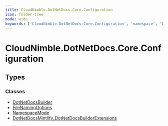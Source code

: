 ```yaml
---
title: CloudNimble.DotNetDocs.Core.Configuration
icon: folder-tree
mode: wide
keywords: ['CloudNimble.DotNetDocs.Core.Configuration', 'namespace', 'DotNetDocsBuilder', 'FileNamingOptions', 'NamespaceMode', 'DotNetDocsMintlify_DotNetDocsBuilderExtensions']
---
```


# CloudNimble.DotNetDocs.Core.Configuration

## Types

### Classes

- [DotNetDocsBuilder](DotNetDocsBuilder.mdx)
- [FileNamingOptions](FileNamingOptions.mdx)
- [NamespaceMode](NamespaceMode.mdx)
- [DotNetDocsMintlify_DotNetDocsBuilderExtensions](DotNetDocsMintlify_DotNetDocsBuilderExtensions.mdx)

